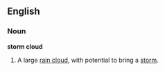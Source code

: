 ==English==

===Noun===
'''storm cloud'''
# A large [[rain cloud]], with potential to bring a [[storm]].